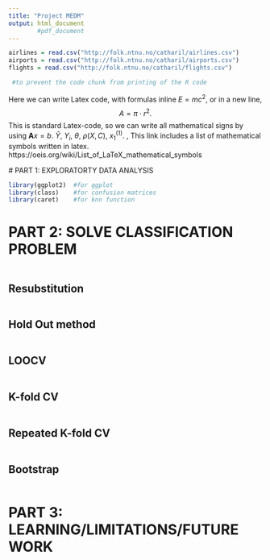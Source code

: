 ```yaml
---
title: "Project MEDM"
output: html_document
        #pdf_document
---
```


<!-- Press Knit, to make a html-file of the code below. This we can use while working with the report to see how it is. Because the dataset flights in pretty large it takes some time to knit the file.. 
We don´t have to compilate the code to a pdf before we are delivering it, but if you want to you might have to download a program, maybe Latex or something, I am not quite sure. I already have it so I can compilate it to a pdf when we are done with it. 
But remember if you compilate it to a pdf-file some lines can be too long and get cutted. Then you have to go in the code and adjust it. If you need a linespace you need to have 3 space in the line above. -->

<!-- In gitkranken: 
When you have edited the code, save it usual. Then open gitkranken, and you will see a blue line with 
" x file changes in working directory" and a small box "View changes" in the above right corner. Click this one. First you have to commit what you have done, i.e. click on the Project_report.html-file on the right side and press Stage File. (And don´t stage all the other files) Then make a comment on what you have changed in the file, in the bottom right corner, and press the green box "Stage files/changes to commit". 
After commiting you first have to pull what the other have done, i.e. press "Pull". If you get "pulled successfully" down in the left corner everything is okay and you can press "Push". 
If not, then we might have some merge conflict we need to fix. 
Always remember to do all these steps
1. Commit
2. Pull
3. Push

If you have edited the file, but don´t want to save it, only download what the others have done, you can press the "Stash" instead of pull and push. 
-->

```r
airlines = read.csv("http://folk.ntnu.no/catharil/airlines.csv")
airports = read.csv("http://folk.ntnu.no/catharil/airports.csv")
flights = read.csv("http://folk.ntnu.no/catharil/flights.csv")

```

   
```r
 #to prevent the code chunk from printing of the R code

```

<!-- This is a comment. -->


Here we can write Latex code, with formulas inline $E=mc^2$, or in a new line,
$$
    A = \pi \cdot r^2.
$$
This is standard Latex-code, so we can write all mathematical signs by using $\mathbf{A}x = b$. 
$\hat{Y}$, $Y_i$, $\theta$, $\rho(X,C)$, $x_1^{(1)}$. 
\textbf{bold text}, \textit{italicized}
This link includes a list of mathematical symbols written in latex. https://oeis.org/wiki/List_of_LaTeX_mathematical_symbols


   <!-- 1 # means Section  -->
# PART 1: EXPLORATORTY DATA ANALYSIS     
```r
library(ggplot2)  #for ggplot
library(class)    #for confusion matrices
library(caret)    #for knn function

```



# PART 2: SOLVE CLASSIFICATION PROBLEM
```r


```
 <!-- 2 ## means subsection, 3 means subsubsection etc.-->   
   
## Resubstitution

```r


```


## Hold Out method

```r


```


## LOOCV

```r


```


## K-fold CV

```r


```


## Repeated K-fold CV

```r


```



## Bootstrap

```r


```



# PART 3: LEARNING/LIMITATIONS/FUTURE WORK


```r


```

